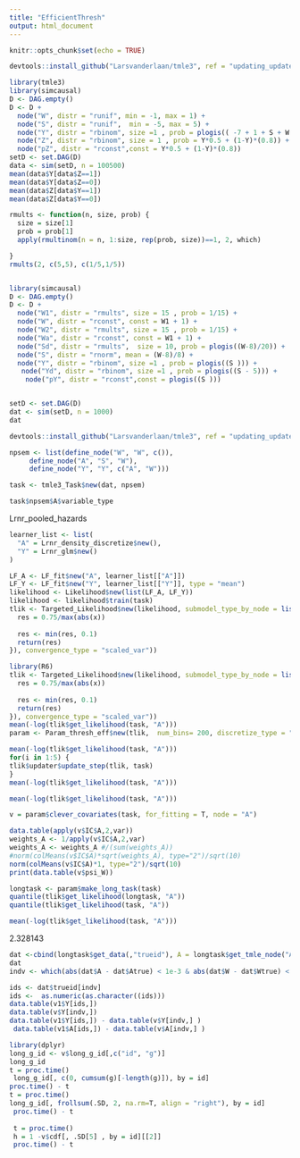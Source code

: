```yaml
---
title: "EfficientThresh"
output: html_document
---
```


```r
knitr::opts_chunk$set(echo = TRUE)
```

```r
devtools::install_github("Larsvanderlaan/tmle3", ref = "updating_updater")

```

```r
library(tmle3)
library(simcausal)
D <- DAG.empty()
D <- D +
  node("W", distr = "runif", min = -1, max = 1) +
  node("S", distr = "runif",  min = -5, max = 5) +
  node("Y", distr = "rbinom", size =1 , prob = plogis(( -7 + 1 + S + W ))) +
  node("Z", distr = "rbinom", size = 1 , prob = Y*0.5 + (1-Y)*(0.8)) +
  node("pZ", distr = "rconst",const = Y*0.5 + (1-Y)*(0.8)) 
setD <- set.DAG(D)
data <- sim(setD, n = 100500)
mean(data$Y[data$Z==1])
mean(data$Y[data$Z==0])
mean(data$Z[data$Y==1])
mean(data$Z[data$Y==0])
```


```r
rmults <- function(n, size, prob) {
  size = size[1]
  prob = prob[1]
  apply(rmultinom(n = n, 1:size, rep(prob, size))==1, 2, which)

}
rmults(2, c(5,5), c(1/5,1/5))


library(simcausal)
D <- DAG.empty()
D <- D +
  node("W1", distr = "rmults", size = 15 , prob = 1/15) +
  node("W", distr = "rconst", const = W1 + 1) +
  node("W2", distr = "rmults", size = 15 , prob = 1/15) +
  node("Wa", distr = "rconst", const = W1 + 1) +
  node("Sd", distr = "rmults",  size = 10, prob = plogis((W-8)/20)) +
  node("S", distr = "rnorm", mean = (W-8)/8) +
  node("Y", distr = "rbinom", size =1 , prob = plogis((S ))) + 
   node("Yd", distr = "rbinom", size =1 , prob = plogis((S - 5))) + 
    node("pY", distr = "rconst",const = plogis((S )))


setD <- set.DAG(D)
dat <- sim(setD, n = 1000)
dat

```
```r
devtools::install_github("Larsvanderlaan/tmle3", ref = "updating_updater")

```

```r
npsem <- list(define_node("W", "W", c()),
     define_node("A", "S", "W"),
     define_node("Y", "Y", c("A", "W")))

task <- tmle3_Task$new(dat, npsem)
```

```r
task$npsem$A$variable_type
```
Lrnr_pooled_hazards
```r
learner_list <- list(
  "A" = Lrnr_density_discretize$new(),
  "Y" = Lrnr_glm$new()
)

LF_A <- LF_fit$new("A", learner_list[["A"]])
LF_Y <- LF_fit$new("Y", learner_list[["Y"]], type = "mean")
likelihood <- Likelihood$new(list(LF_A, LF_Y))
likelihood <- likelihood$train(task)
tlik <- Targeted_Likelihood$new(likelihood, submodel_type_by_node = list("Y" = "logistic", "A" = "EIC"), updater = list(one_dimensional = T, constrain_step = T, delta_epsilon = list("Y" = 1e-3, "A" = function(x) {
  res = 0.75/max(abs(x))
  
  res <- min(res, 0.1)
  return(res)
}), convergence_type = "scaled_var"))
```



```r
library(R6)
tlik <- Targeted_Likelihood$new(likelihood, submodel_type_by_node = list("Y" = "logistic", "A" = "EIC"), updater = list(one_dimensional = T, constrain_step = T, delta_epsilon = list("Y" = 1e-3, "A" = function(x) {
  res = 0.75/max(abs(x))
  
  res <- min(res, 0.1)
  return(res)
}), convergence_type = "scaled_var"))
mean(-log(tlik$get_likelihood(task, "A")))
param <- Param_thresh_eff$new(tlik,  num_bins= 200, discretize_type = "mix", discretize_g = T)
```





```r
mean(-log(tlik$get_likelihood(task, "A")))
for(i in 1:5) {
tlik$updater$update_step(tlik, task)
}
mean(-log(tlik$get_likelihood(task, "A")))
```

```r
mean(-log(tlik$get_likelihood(task, "A")))

```

```r
v = param$clever_covariates(task, for_fitting = T, node = "A")

data.table(apply(v$IC$A,2,var))
weights_A <- 1/apply(v$IC$A,2,var)
weights_A <- weights_A #/(sum(weights_A))
#norm(colMeans(v$IC$A)*sqrt(weights_A), type="2")/sqrt(10)
norm(colMeans(v$IC$A)*1, type="2")/sqrt(10)
print(data.table(v$psi_W))
```


```r
longtask <- param$make_long_task(task)
quantile(tlik$get_likelihood(longtask, "A"))
quantile(tlik$get_likelihood(task, "A"))
```

```r

mean(-log(tlik$get_likelihood(task, "A")))
```
2.328143

```r

dat <-cbind(longtask$get_data(,"trueid"), A = longtask$get_tmle_node("A"), W = longtask$get_tmle_node("W"), Atrue = task$get_tmle_node("A"), Wtrue = task$get_tmle_node("W"), id = task$id)
dat
indv <- which(abs(dat$A - dat$Atrue) < 1e-3 & abs(dat$W - dat$Wtrue) <  1e-3 & dat$id == dat$trueid)

ids <- dat$trueid[indv]
ids <-  as.numeric(as.character((ids)))
data.table(v1$Y[ids,])
data.table(v$Y[indv,])
data.table(v1$Y[ids,]) - data.table(v$Y[indv,] )
 data.table(v1$A[ids,]) - data.table(v$A[indv,] )

```
```r
library(dplyr)
long_g_id <- v$long_g_id[,c("id", "g")]
long_g_id
t = proc.time()
 long_g_id[, c(0, cumsum(g)[-length(g)]), by = id]
proc.time() - t
t = proc.time()
long_g_id[, frollsum(.SD, 2, na.rm=T, align = "right"), by = id]
 proc.time() - t
 
 t = proc.time()
 h = 1 -v$cdf[, .SD[5] , by = id][[2]]
 proc.time() - t
```




